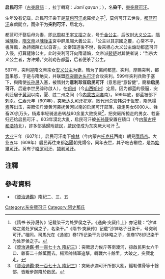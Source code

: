 '''启民可汗'''（[[古突厥語|古突厥語]]：{{lang|otk|{{Script/Orkhon|𐰖𐰢𐰃𐰴𐰍𐰣}}}}，拉丁轉寫：'' Jаmï qaγan''；{{bd|6世纪||609年||catIdx=Q}}），名'''染干'''，[[東突厥|東突厥]][[可汗|可汗]]。

生年没有记载。启民可汗染干是[[莫何可汗|莫何可汗]]處羅侯之子<ref>《隋书·长孙晟传》记载染干为处罗侯之子。《通典·突厥传上》亦记载：“沙钵略之弟处罗侯之子，名染干。”《隋书·突厥传》记载“沙钵略子日染干，号突利可汗。”相同。司馬光在《通鉴》卷175记染干为沙钵略之子，但卷178却记染干为处罗侯之子。</ref>，莫何可汗去世後，[[都蓝可汗|都蓝可汗]]雍虞閭立，而染干为'''突利可汗'''，居北方。

都蓝可汗娶后母为妻，即[[北周|北周]]赵王[[宇文招|宇文招]]之女，号[[大义公主|千金公主]]，后改封[[大义公主|大义公主]]。[[隋|隋]]滅[[南朝陈|陳]]後，[[隋文帝|隋文帝]]以[[陳後主|陳後主]]宮中屏風賜大義公主，「公主以其宗國之覆，心常不平，書屏風，為詩敘陳亡以自寄」，文帝知道後不悅，後來担心大义公主煽动都蓝可汗入侵，打算鏟除公主。此时突利可汗向隋请婚，文帝派[[裴矩|裴矩]]对其使者说：“当杀大义公主者，方许婚。”突利劝告都蓝，后者便杀了公主。

597年，突利迎隋文帝宗女[[安义公主|安义公主]]为妻。隋为了离间都蓝、突利，厚赐突利，都蓝果怒，于是与隋绝交，并联盟[[西突厥|西突厥]][[达头可汗|达头可汗]]合攻突利。599年突利兵败于塞下，與隋使[[长孙晟|长孙晟]]入塞，被隋封为'''意利珍豆启民可汗'''（意思是“意智健”，簡稱'''启民可汗'''，后避李世民諱称啟人），在[[朔州_(古代)|朔州]]（今[[山西|山西]][[朔州市|朔州]]）定居。因为都蓝的侵逼，突利迁居于[[黄河|黄河]]以南，夏、胜二州之间（今[[内蒙古|内蒙古]][[河套|河套]]南）。599年底，都蓝被部下刺杀。[[仁寿_(隋朝)|仁寿]]元年（601年），突厥[[达头可汗|达头可汗]]犯塞，败代州总管韩洪于恆安，隋派[[楊素|楊素]]等出击，突厥俟斤渡黄河袭扰黄河以南的启民可汗部落，掠走男女6000人、牲畜20余万头，杨素率轻骑追击转战60余里大败突厥<ref>《[[s:資治通鑑/卷179|資治通鑑·卷一百七十九 隋紀三]]》：突厥思力俟斤等南渡河，掠啟民男女六千口、雜畜二十餘萬而去。楊素帥諸軍追擊，轉戰六十餘里，大破之，突厥北走。</ref>，把突厥所掠走的男女、牲畜归还给启民可汗 。603年漠北大亂，启民可汗被[[长孙晟|长孙晟]]安置在碛口（今[[内蒙古|内蒙古]][[呼和浩特|呼和浩特]]北），許多部落歸附啟民，啟民便成为东突厥大可汗 <ref>《[[s:資治通鑑/卷179|資治通鑑·卷一百七十九 隋紀三]]》：突厥步迦可汗所部大亂，鐵勒僕骨等十餘部，皆叛步迦降於啟民。</ref>。

[[大业_(年号)|大业]]三年（607年），启民可汗南下[[榆林|榆林]]（今内蒙古[[托克托|托克托]]西南）朝見[[隋炀帝|隋炀帝]]。大业五年（609年）启民再往東都[[洛陽|洛陽]]朝見煬帝，同年去世，其子咄吉繼位，是為[[始畢可汗|始畢可汗]]。另有子[[处罗可汗|啜罗可汗]]、[[颉利可汗|颉利可汗]]。

==注釋==
{{Reflist|2}}

== 參考資料 ==
* 《[[資治通鑑|資治通鑑]]》隋紀二、三、五

{{start box}}
{{s-before|[[都藍可汗|都藍可汗]]}}
{{s-title|[[東突厥|東突厥]][[可汗|可汗]]|599年—609年}}
{{s-after|[[始畢可汗|始畢可汗]]}}
{{end box}}

{{東突厥可汗}}

[[Category:东突厥可汗|Category:东突厥可汗]]
[[Category:阿史那氏|Category:阿史那氏]]